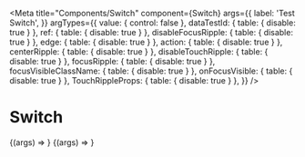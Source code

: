 
<Meta
  title="Components/Switch"
  component={Switch}
  args={{
    label: 'Test Switch',
  }}
  argTypes={{
    value: { control: false },
    dataTestId: { table: { disable: true } },
    ref: { table: { disable: true } },
    disableFocusRipple: { table: { disable: true } },
    edge: { table: { disable: true } },
    action: { table: { disable: true } },
    centerRipple: { table: { disable: true } },
    disableTouchRipple: { table: { disable: true } },
    focusRipple: { table: { disable: true } },
    focusVisibleClassName: { table: { disable: true } },
    onFocusVisible: { table: { disable: true } },
    TouchRippleProps: { table: { disable: true } },
  }}
/>

# Switch

<Canvas>
  <Story name="default">{(args) => <Switch {...args} />}</Story>
  <Story name="disabled" args={{ disabled: true }}>
    {(args) => <Switch {...args} />}
  </Story>
</Canvas>
